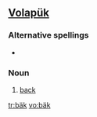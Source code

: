 {{also|Appendix:Variations of "bak"}}
==[[Volapük]]==

===Alternative spellings===
*{{l|vo|bayk}}

===Noun===
{{infl|vo|noun}}

# [[back]]

[[tr:bäk]]
[[vo:bäk]]